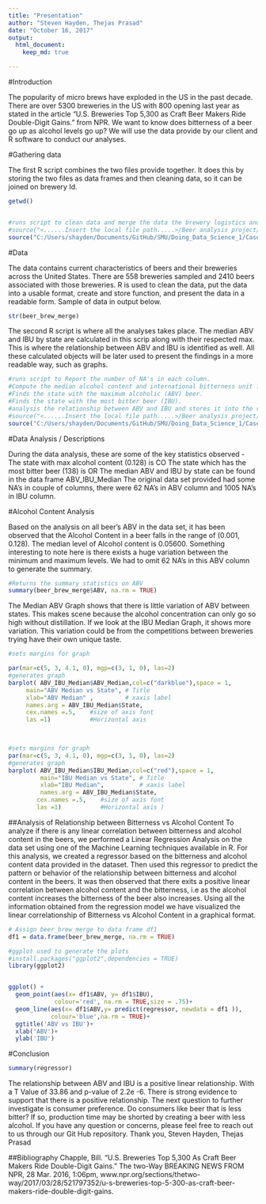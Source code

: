 ```yaml
---
title: "Presentation"
author: "Steven Hayden, Thejas Prasad"
date: "October 16, 2017"
output: 
  html_document:
    keep_md: true

---
```


#Introduction 

  The popularity of micro brews have exploded in the US in the past decade. There are over 5300 breweries in the US with 800 opening last year as stated in the article “U.S. Breweries Top 5,300 as Craft Beer Makers Ride Double-Digit Gains.” from NPR.  We want to know does bitterness of a beer go up as alcohol levels go up? We will use the data provide by our client and R software to conduct our analyses. 

#Gathering data

  The first R script combines the two files provide together. It does this by storing the two files as data frames and then cleaning data, so it can be joined on brewery Id. 

```r
getwd()


#runs script to clean data and merge the data the brewery logistics and beer characteristics data together.
#source("<......Insert the local file path.....>/Beer analysis project/analysis/Data/Beer_data_Cleaner.R")
source("C:/Users/shayden/Documents/GitHub/SMU/Doing_Data_Science_1/CaseStudy/Beer analysis project/analysis/Data/Beer_data_Cleaner.R")
```

#Data

  The data contains current characteristics of beers and their breweries across the United States. There are 558 breweries sampled and 2410 beers associated with those breweries. R is used to clean the data, put the data into a usable format, create and store function, and present the data in a readable form. Sample of data in output below. 
```r
str(beer_brew_merge)
```

  The second R script is where all the analyses takes place. The median ABV and IBU by state are calculated in this scrip along with their respected max. This is where the relationship between ABV and IBU is identified as well. All these calculated objects will be later used to present the findings in a more readable way, such as graphs. 

```r
#runs script to Report the number of NA's in each column.
#Compute the median alcohol content and international bitterness unit for each state.
#Finds the state with the maximum alcoholic (ABV) beer.
#Finds the state with the most bitter beer (IBU).
#analysis the relationship between ABV and IBU and stores it into the regressor varible. 
#source("<......Insert the local file path.....>/Beer analysis project/analysis/Analysis_of_beer.R")
source("C:/Users/shayden/Documents/GitHub/SMU/Doing_Data_Science_1/CaseStudy/Beer analysis project/analysis/Analysis_of_beer.R")
```

#Data Analysis / Descriptions

  During the data analysis, these are some of the key statistics observed -
The state with max alcohol content (0.128) is CO
The state which has the most bitter beer (138) is OR
The median ABV and IBU by state can be found in the data frame ABV_IBU_Median
The original data set provided had some NA's in couple of columns, there were 62 NA's in ABV column and 1005 NA's in IBU column.

#Alcohol Content Analysis

  Based on the analysis on all beer's ABV in the data set, it has been observed that the Alcohol Content in a beer falls in the range of (0.001, 0.128). The median level of Alcohol content is 0.05600. Something interesting to note here is there exists a huge variation between the minimum and maximum levels. We had to omit 62 NA's in this ABV column to generate the summary.

```r
#Returns the summary statistics on ABV
summary(beer_brew_merge$ABV, na.rm = TRUE)
```

  The Median ABV Graph shows that there is little variation of ABV between states. This makes scene because the alcohol concentration can only go so high without distillation. If we look at the IBU Median Graph, it shows more variation. This variation could be from the competitions between breweries trying have their own unique taste.  


```r
#sets margins for graph

par(mar=c(5, 3, 4.1, 0), mgp=c(3, 1, 0), las=2)
#generates graph
barplot( ABV_IBU_Median$ABV_Median,col=c("darkblue"),space = 1,
     main="ABV Median vs State", # Title
     xlab="ABV Median" ,         # xaxis label 
     names.arg = ABV_IBU_Median$State,
     cex.names =.5,    #size of axis font
     las =1)           #Horizontal axis 
   


#sets margins for graph
par(mar=c(5, 3, 4.1, 0), mgp=c(3, 1, 0), las=2)
#generates graph
barplot( ABV_IBU_Median$IBU_Median,col=c("red"),space = 1,
         main="IBU Median vs State", # Title
         xlab="IBU Median",          # xaxis label 
         names.arg = ABV_IBU_Median$State,
        cex.names =.5,    #size of axis font
        las =1)           #Horizontal axis )

```

##Analysis of Relationship between Bitterness vs Alcohol Content
  To analyze if there is any linear correlation between bitterness and alcohol content in the beers, we performed a Linear Regression Analysis on the data set using one of the Machine Learning techniques available in R. For this analysis, we created a regressor based on the bitterness and alcohol content data provided in the dataset. Then used this regressor to predict the pattern or behavior of the relationship between bitterness and alcohol content in the beers. It was then observed that there exits a positive linear correlation between alcohol content and the bitterness, i.e as the alcohol content increases the bitterness of the beer also increases. Using all the information obtained from the regression model we have visualized the linear correlationship of Bitterness vs Alcohol Content in a graphical format.

```r

# Assign beer_brew_merge to data frame df1
df1 = data.frame(beer_brew_merge, na.rm = TRUE)

#ggplot used to generate the plots
#install.packages("ggplot2",dependencies = TRUE)
library(ggplot2)


ggplot() +
  geom_point(aes(x= df1$ABV, y= df1$IBU),
             colour='red', na.rm = TRUE,size = .75)+
  geom_line(aes(x= df1$ABV,y= predict(regressor, newdata = df1 )),
            colour='blue',na.rm = TRUE)+
  ggtitle('ABV vs IBU')+
  xlab('ABV')+
  ylab('IBU')


```

#Conclusion

```r
summary(regressor)
```

  The relationship between ABV and IBU is a positive linear relationship. With a T Value of 33.86  and p-value of 2.2e -6.  There is strong evidence to support that there is a positive relationship. The next question to further investigate is consumer preference. Do consumers like beer that is less bitter? If so, production time may be shorted by creating a beer with less alcohol. If you have any question or concerns, please feel free to reach out to us through our Git Hub repository. 
Thank you,
Steven Hayden, Thejas Prasad

##Bibliography
Chapple, Bill. “U.S. Breweries Top 5,300 As Craft Beer Makers Ride Double-Digit Gains.” The two-Way BREAKING NEWS FROM NPR, 28 Mar. 2016, 1:06pm, www.npr.org/sections/thetwo-way/2017/03/28/521797352/u-s-breweries-top-5-300-as-craft-beer-makers-ride-double-digit-gains.
